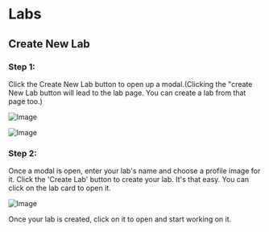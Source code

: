 # Labs

## Create New Lab

### Step 1: 

Click the Create New Lab button to open up a modal.(Clicking the "create New Lab button will lead to the lab page. You can create a lab from that page too.)

![Image](/dashboard.png)

![Image](/labs.png)

### Step 2: 

Once a modal is open, enter your lab's name and choose a profile image for it. Click the 'Create Lab' button to create your lab. It's that easy. You can click on the lab card to open it.

![Image](/modal.png)

Once your lab is created, click on it to open and start working on it.

